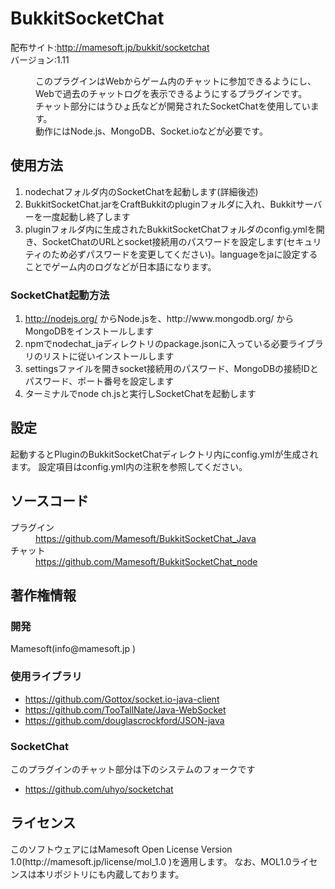 =BukkitSocketChat=
;配布サイト:http://mamesoft.jp/bukkit/socketchat
;バージョン:1.11

:このプラグインはWebからゲーム内のチャットに参加できるようにし、Webで過去のチャットログを表示できるようにするプラグインです。
:チャット部分にはうひょ氏などが開発されたSocketChatを使用しています。
:動作にはNode.js、MongoDB、Socket.ioなどが必要です。


==使用方法==
#nodechatフォルダ内のSocketChatを起動します(詳細後述)
#BukkitSocketChat.jarをCraftBukkitのpluginフォルダに入れ、Bukkitサーバーを一度起動し終了します
#pluginフォルダ内に生成されたBukkitSocketChatフォルダのconfig.ymlを開き、SocketChatのURLとsocket接続用のパスワードを設定します(セキュリティのため必ずパスワードを変更してください)。languageをjaに設定することでゲーム内のログなどが日本語になります。

===SocketChat起動方法===
#http://nodejs.org/ からNode.jsを、http://www.mongodb.org/ からMongoDBをインストールします
#npmでnodechat_jaディレクトリのpackage.jsonに入っている必要ライブラリのリストに従いインストールします
#settingsファイルを開きsocket接続用のパスワード、MongoDBの接続IDとパスワード、ポート番号を設定します
#ターミナルでnode ch.jsと実行しSocketChatを起動します

==設定==
起動するとPluginのBukkitSocketChatディレクトリ内にconfig.ymlが生成されます。
設定項目はconfig.yml内の注釈を参照してください。

==ソースコード==
;プラグイン
:https://github.com/Mamesoft/BukkitSocketChat_Java
;チャット
:https://github.com/Mamesoft/BukkitSocketChat_node


==著作権情報==
===開発===
Mamesoft(info@mamesoft.jp )

===使用ライブラリ===
*https://github.com/Gottox/socket.io-java-client
*https://github.com/TooTallNate/Java-WebSocket
*https://github.com/douglascrockford/JSON-java

===SocketChat===
このプラグインのチャット部分は下のシステムのフォークです
*https://github.com/uhyo/socketchat


==ライセンス==
このソフトウェアにはMamesoft Open License Version 1.0(http://mamesoft.jp/license/mol_1.0 )を適用します。
なお、MOL1.0ライセンスは本リポジトリにも内蔵しております。